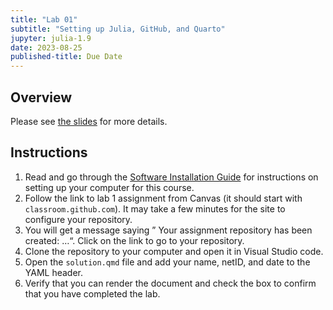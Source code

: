 ```yaml
---
title: "Lab 01"
subtitle: "Setting up Julia, GitHub, and Quarto"
jupyter: julia-1.9
date: 2023-08-25
published-title: Due Date
---
```


## Overview

Please see [the slides](/slides/lecture01-lab.qmd) for more details.

## Instructions

1. Read and go through the [Software Installation Guide](/setup.qmd) for instructions on setting up your computer for this course.
1. Follow the link to lab 1 assignment from Canvas (it should start with `classroom.github.com`). It may take a few minutes for the site to configure your repository.
1. You will get a message saying " Your assignment repository has been created: ...". Click on the link to go to your repository.
1. Clone the repository to your computer and open it in Visual Studio code.
1. Open the `solution.qmd` file and add your name, netID, and date to the YAML header.
1. Verify that you can render the document and check the box to confirm that you have completed the lab.
